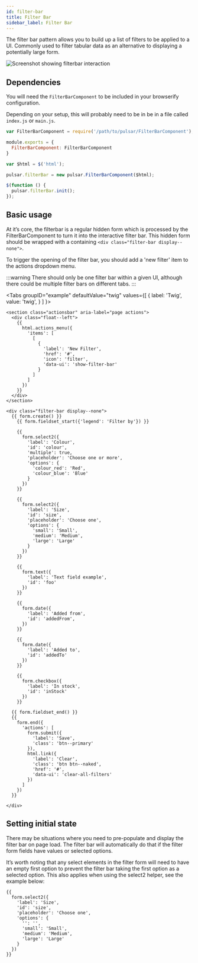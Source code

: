 ```yaml
---
id: filter-bar
title: Filter Bar
sidebar_label: Filter Bar
---
```



The filter bar pattern allows you to build up a list of filters to be applied to a UI. Commonly used to filter tabular data as an alternative to displaying a potentially large form.

![Screenshot showing filterbar interaction](/img/filterbar.gif)

## Dependencies

You will need the `FilterBarComponent` to be included in your browserify configuration.

Depending on your setup, this will probably need to be in be in a file called `index.js` or `main.js`.

```js title="index.js"
var FilterBarComponent = require('/path/to/pulsar/FilterBarComponent');

module.exports = {
  FilterBarComponent: FilterBarComponent
}
```

```js main.js
var $html = $('html');

pulsar.filterBar = new pulsar.FilterBarComponent($html);

$(function () {
  pulsar.filterBar.init();
});
```

## Basic usage

At it’s core, the filterbar is a regular hidden form which is processed by the FilterBarComponent to turn it into the interactive filter bar. This hidden form should be wrapped with a containing `<div class="filter-bar display--none">`.

To trigger the opening of the filter bar, you should add a 'new filter' item to the actions dropdown menu.

:::warning
There should only be one filter bar within a given UI, although there could be multiple filter bars on different tabs.
:::

<Tabs
  groupID="example"
  defaultValue="twig"
  values={[
    { label: 'Twig', value: 'twig', }
  ]
}>
<TabItem value="twig">

```twig
<section class="actionsbar" aria-label="page actions">
  <div class="float--left">
    {{
      html.actions_menu({
        'items': [
          [
            {
              'label': 'New Filter',
              'href': '#',
              'icon': 'filter',
              'data-ui': 'show-filter-bar'
            }
          ]
        ]
      })
    }}
  </div>
</section>

<div class="filter-bar display--none">
  {{ form.create() }}
    {{ form.fieldset_start({'legend': 'Filter by'}) }}

    {{
      form.select2({
        'label': 'Colour',
        'id': 'colour',
        'multiple': true,
        'placeholder': 'Choose one or more',
        'options': {
          'colour_red': 'Red',
          'colour_blue': 'Blue'
        }
      })
    }}

    {{
      form.select2({
        'label': 'Size',
        'id': 'size',
        'placeholder': 'Choose one',
        'options': {
          'small': 'Small',
          'medium': 'Medium',
          'large': 'Large'
        }
      })
    }}

    {{
      form.text({
        'label': 'Text field example',
        'id': 'foo'
      })
    }}

    {{
      form.date({
        'label': 'Added from',
        'id': 'addedFrom',
      })
    }}

    {{
      form.date({
        'label': 'Added to',
        'id': 'addedTo'
      })
    }}

    {{
      form.checkbox({
        'label': 'In stock',
        'id': 'inStock'
      })
    }}

  {{ form.fieldset_end() }}
  {{
    form.end({
      'actions': [
        form.submit({
          'label': 'Save',
          'class': 'btn--primary'
        }),
        html.link({
          'label': 'Clear',
          'class': 'btn btn--naked',
          'href': '#',
          'data-ui': 'clear-all-filters'
        })
      ]
    })
  }}

</div>
```

</TabItem>
</Tabs>

## Setting initial state

There may be situations where you need to pre-populate and display the filter bar on page load. The filter bar will automatically do that if the filter form fields have values or selected options.

It’s worth noting that any select elements in the filter form will need to have an empty first option to prevent the filter bar taking the first option as a selected option. This also applies when using the select2 helper, see the example below:

```twig
{{
  form.select2({
    'label': 'Size',
    'id': 'size',
    'placeholder': 'Choose one',
    'options': {
      '': '',
      'small': 'Small',
      'medium': 'Medium',
      'large': 'Large'
    }
  })
}}
```